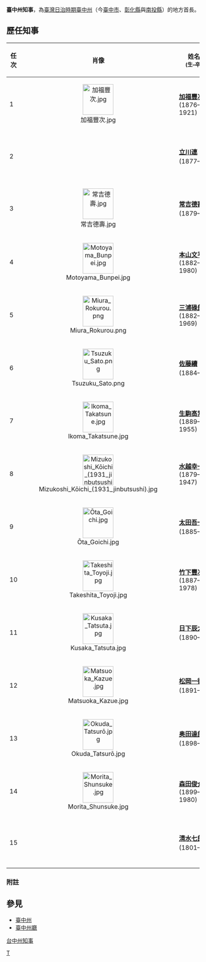 '''臺中州知事'''，為[[臺灣日治時期|臺灣日治時期]][[臺中州|臺中州]]（今[[臺中市|臺中市]]、[[彰化縣|彰化縣]]與[[南投縣|南投縣]]）的地方首長。

==歷任知事==
{| class="wikitable" style="text-align:center"
|--
!任次
! width="50" |肖像
! width="100"|姓名<br /><small>(生–卒)</small>
! colspan=2 width="100"|在任時間
! width="200"|備註
|-- bgcolor=#EEEEEE
|1
| align="center" |[[File:加福豐次.jpg|80px]]
| '''[[加福豐次|加福豐次]]'''<br />(1876–1921)</small>
| 1920年9月1日{{efn|原[[臺中廳|臺中廳]]長。}} || 1921年2月1日
|
|-- bgcolor=#EEEEEE
|2
| align="center" |
| '''[[立川連|立川連]]'''<br />(1877–？)</small>
| 1921年2月1日{{efn|原[[臺灣總督府殖產局|殖產局]]農務課長。}} || 1922年5月15日{{efn|改任[[臺灣總督府稅關|稅關]]長。}}
|
|-- bgcolor=#EEEEEE
|3
| align="center" |[[File:常吉德壽.jpg|80px]]
| '''[[常吉德壽|常吉德壽]]'''<br />(1879–？)</small>
| 1922年5月15日{{efn|原[[新竹州知事|新竹州知事]]。}} || 1924年12月23日
|任內[[海岸線_(臺鐵)|海岸線]]全線通車。
|-- bgcolor=#EEEEEE
|4
| align="center" |[[File:Motoyama_Bunpei.jpg|80px]]
| '''[[本山文平|本山文平]]'''<br />(1882–1980)</small>
| 1924年12月25日{{efn|原[[臺中州|臺中州]]內務部長。}} || 1926年10月12日{{efn|改任[[臺灣總督府警察|警務局]]長。}}
|
|-- bgcolor=#EEEEEE
|5
| align="center" |[[File:Miura_Rokurou.png|80px]]
| '''[[三浦碌郎|三浦碌郎]]'''<br />(1882–1969)</small>
| 1926年10月12日{{efn|原[[高雄州知事|高雄州知事]]。}} || 1927年7月27日{{efn|改任[[臺北州知事|臺北州知事]]。}}
|
|-- bgcolor=#EEEEEE
|6
| align="center" |[[File:Tsuzuku_Sato.png|80px]]
| '''[[佐藤續|佐藤續]]'''<br />(1884–？)</small>
| 1927年7月27日{{efn|原警務局衛生課長。}} || 1928年7月21日
|
|-- bgcolor=#EEEEEE
|7
| align="center" |[[File:Ikoma_Takatsune.jpg|80px]]
| '''[[生駒高常|生駒高常]]'''<br />(1889–1955)</small>
| 1928年7月21日{{efn|原[[臺灣總督府總督官房|總督官房]]文書課長兼調查課長。}} || 1929年7月9日{{efn|改任[[拓務省|拓務省]]管理局長。}}
|
|-- bgcolor=#EEEEEE
|8
| align="center" |[[File:Mizukoshi_Kōichi_(1931_jinbutsushi).jpg|80px]]
| '''[[水越幸一|水越幸一]]'''<br />(1879–1947)</small>
| 1929年7月9日{{efn|原總督官房審議室兼調查課事務官。}} || 1931年1月20日
|任內發生[[霧社事件|霧社事件]]。
|-- bgcolor=#EEEEEE
|9
| align="center" |[[File:Ōta_Goichi.jpg|80px]]
| '''[[太田吾一|太田吾一]]'''<br />(1885–？)</small>
| 1931年1月20日{{efn|原高雄州知事。}} || 1932年3月15日
|任內發生第二次霧社事件。
|-- bgcolor=#EEEEEE
|10
| align="center" |[[File:Takeshita_Toyoji.jpg|80px]]
| '''[[竹下豐次|竹下豐次]]'''<br />(1887–1978)</small>
| 1932年3月15日 || 1935年1月15日{{efn|改任{{link-ja|關東州廳|関東州庁}}長官。}}
|
|-- bgcolor=#EEEEEE
|11
| align="center" |[[File:Kusaka_Tatsuta.jpg|80px]]
| '''[[日下辰太|日下辰太]]'''<br />(1890–？)</small>
| 1935年1月15日{{efn|原[[關東局|關東局]]司政部長。}} || 1936年10月16日
|任內發生[[關刀山地震|關刀山地震]]。
|-- bgcolor=#EEEEEE
|12
| align="center" |[[File:Matsuoka_Kazue.jpg|80px]]
| '''[[松岡一衛|松岡一衛]]'''<br />(1891–？)</small>
| 1936年10月16日{{efn|原[[臺北州|臺北州]][[臺北市尹|臺北市尹]]。}} || 1939年12月27日{{efn|改任殖產局長。}}
|
|-- bgcolor=#EEEEEE
|13
| align="center" |[[File:Okuda_Tatsurō.jpg|80px]]
| '''[[奥田達郎|奥田達郎]]'''<br />(1898–？)</small>
| 1939年12月27日{{efn|原殖產局特產課長。}} || 1941年5月14日{{efn|改任{{link-ja|米穀局|台湾総督府食糧局}}長。}}
|
|-- bgcolor=#EEEEEE
|14
| align="center" |[[File:Morita_Shunsuke.jpg|80px]]
| '''[[森田俊介|森田俊介]]'''<br />(1899–1980)</small>
| 1941年5月14日{{efn|原{{link-ja|文教局|台湾総督府文教局}}學務課長。}} || 1944年3月20日{{efn|改任文教局長。}}
|
|-- bgcolor=#EEEEEE
|15
| align="center" |
| '''[[清水七郎|清水七郎]]'''<br />(1801–？)</small>
| 1944年3月20日{{efn|原{{link-ja|總務局|台湾総督府內務局}}地方課長。}} || 1945年10月25日
|
|}

=== 附註 ===
<div class="references-small">
{{NoteFoot}}
</div>

{{notelist|iger=}}

==參見==
*[[臺中州|臺中州]]
*[[臺中州廳|臺中州廳]]

[[category:台中州知事|]]
[[Category:台灣日治時期地方政府官職|T]]